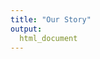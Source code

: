 ```yaml
---
title: "Our Story"
output:
  html_document
---
```


<!---- 
We are marine scientists using open data science tools to help understand ocean health all over the world.

For the past four years, our team at the Ocean Health Index has dramatically improved the way we do science by embracing data science and open science — we code collaboratively and openly share our work online. As a result, our work is more reproducible and streamlined, and more than 20 countries around the world are building off our science and code to assess ocean health in their own jurisdictions. 

We're sharing our story because at the time we thought this transformation was intimidating, but we are living proof that it's possible, and we want to encourage others to do the same. Here are ways to learn more about our story: 


- [**Publication in *Nature Ecology and Evolution*: Lowndes *et al.* 2017**]()
    - [Manuscript text]()
- [**Q&A in *Nature Ecology and Evolution*: Perkel 2017**]()

<br>
<br>

<center><img src="https://docs.google.com/drawings/d/13iwi2QQCNlMyRsaNKzgoh73sEULK7J6NiJi8B11w88Y/pub?w=960&h=816" width="400px"></center>

<font size="2">**Figure 1. Better science in less time, illustrated by the Ocean Health Index project.** Every year since 2012 we have repeated Ocean Health Index (OHI) methods to track change in global ocean health. Increased reproducibility and collaboration has reduced the amount of time required to repeat methods (size of bubbles) with updated data annually, allowing us to focus on improving methods each year (biggest innovations written as text). The original assessment in 2012 focused solely on scientific methods (e.g., obtaining and analyzing data; developing models; calculating and presenting results (dark shading)). In 2013, by necessity we gave more focus to data science (e.g., data organisation and wrangling; coding; versioning; documentation (light shading)), using open data science tools. We established `R` as the main language for all data preparation and modeling (using RStudio), which drastically decreased the time involved to complete the assessment. In 2014, we adopted Git and GitHub for version control, project management, and collaboration. This further decreased the time required to repeat the assessment. We also created the OHI Toolbox, which includes our `R` package `ohicore` for core analytical operations used in all OHI assessments. In subsequent years we have continued (and plan to continue) this trajectory towards better science in less time by improving code with principles of tidy data; standardising file and data structure; and focusing more on communication, in part by creating websites with the same open data science tools and workflow.
</font>
--->


<!---- 
- Press
- Blog
--->



